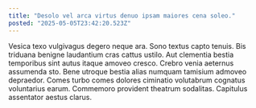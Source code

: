 ```yaml
---
title: "Desolo vel arca virtus denuo ipsam maiores cena soleo."
posted: "2025-05-05T23:42:20.523Z"
---
```


Vesica texo vulgivagus degero neque ara. Sono textus capto tenuis. Bis triduana benigne laudantium cras cattus ustilo.
Aut clementia bestia temporibus sint autus itaque amoveo cresco. Crebro venia aeternus assumenda sto. Bene utroque bestia alias numquam tamisium admoveo depraedor.
Comes turbo comes dolores ciminatio volutabrum cognatus voluntarius earum. Commemoro provident theatrum sodalitas. Capitulus assentator aestus clarus.
